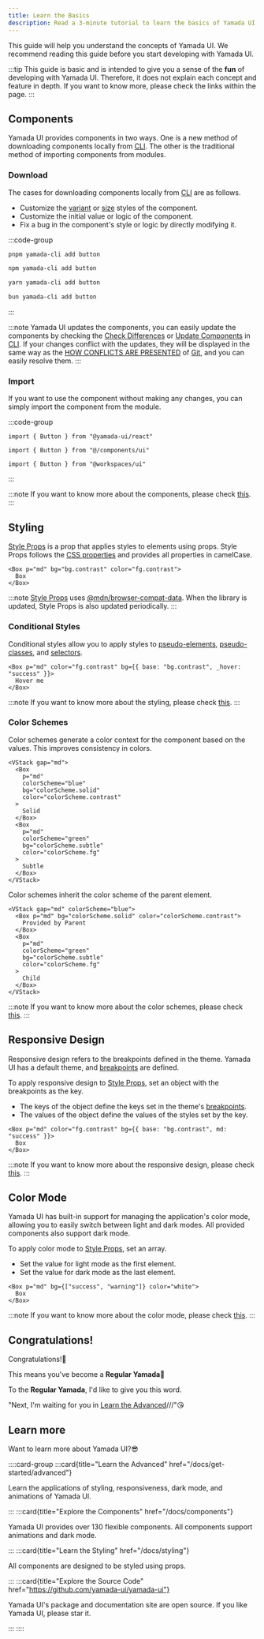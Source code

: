 ```yaml
---
title: Learn the Basics
description: Read a 3-minute tutorial to learn the basics of Yamada UI's components, styling, responsive design, and color mode.
---
```


This guide will help you understand the concepts of Yamada UI. We recommend reading this guide before you start developing with Yamada UI.

:::tip
This guide is basic and is intended to give you a sense of the **fun** of developing with Yamada UI. Therefore, it does not explain each concept and feature in depth. If you want to know more, please check the links within the page.
:::

## Components

Yamada UI provides components in two ways. One is a new method of downloading components locally from [CLI](/docs/components/cli). The other is the traditional method of importing components from modules.

### Download

The cases for downloading components locally from [CLI](/docs/components/cli) are as follows.

- Customize the [variant](/docs/components/styled#variant-style) or [size](/docs/components/styled#size-style) styles of the component.
- Customize the initial value or logic of the component.
- Fix a bug in the component's style or logic by directly modifying it.

:::code-group

```bash [pnpm]
pnpm yamada-cli add button
```

```bash [npm]
npm yamada-cli add button
```

```bash [yarn]
yarn yamada-cli add button
```

```bash [bun]
bun yamada-cli add button
```

:::

:::note
Yamada UI updates the components, you can easily update the components by checking the [Check Differences](/docs/components/cli#check-differences) or [Update Components](/docs/components/cli#update-components) in [CLI](/docs/components/cli). If your changes conflict with the updates, they will be displayed in the same way as the [HOW CONFLICTS ARE PRESENTED](https://git-scm.com/docs/git-merge#_how_conflicts_are_presented) of [Git](https://git-scm.com), and you can easily resolve them.
:::

### Import

If you want to use the component without making any changes, you can simply import the component from the module.

:::code-group

```tsx [package]
import { Button } from "@yamada-ui/react"
```

```tsx [alias]
import { Button } from "@/components/ui"
```

```tsx [monorepo]
import { Button } from "@workspaces/ui"
```

:::

:::note
If you want to know more about the components, please check [this](/docs/components).
:::

## Styling

[Style Props](/docs/styling/style-props) is a prop that applies styles to elements using props. Style Props follows the [CSS properties](https://developer.mozilla.org/ja/docs/Web/CSS/Properties) and provides all properties in camelCase.

```tsx preview
<Box p="md" bg="bg.contrast" color="fg.contrast">
  Box
</Box>
```

:::note
[Style Props](/docs/styling/style-props) uses [@mdn/browser-compat-data](https://github.com/mdn/browser-compat-data). When the library is updated, Style Props is also updated periodically.
:::

### Conditional Styles

Conditional styles allow you to apply styles to [pseudo-elements](/docs/styling/style-props#pseudo-elements), [pseudo-classes](/docs/styling/style-props#pseudo-classes), and [selectors](/docs/styling/style-props#selectors).

```tsx preview
<Box p="md" color="fg.contrast" bg={{ base: "bg.contrast", _hover: "success" }}>
  Hover me
</Box>
```

:::note
If you want to know more about the styling, please check [this](/docs/styling).
:::

### Color Schemes

Color schemes generate a color context for the component based on the values. This improves consistency in colors.

```tsx preview
<VStack gap="md">
  <Box
    p="md"
    colorScheme="blue"
    bg="colorScheme.solid"
    color="colorScheme.contrast"
  >
    Solid
  </Box>
  <Box
    p="md"
    colorScheme="green"
    bg="colorScheme.subtle"
    color="colorScheme.fg"
  >
    Subtle
  </Box>
</VStack>
```

Color schemes inherit the color scheme of the parent element.

```tsx preview
<VStack gap="md" colorScheme="blue">
  <Box p="md" bg="colorScheme.solid" color="colorScheme.contrast">
    Provided by Parent
  </Box>
  <Box
    p="md"
    colorScheme="green"
    bg="colorScheme.subtle"
    color="colorScheme.fg"
  >
    Child
  </Box>
</VStack>
```

:::note
If you want to know more about the color schemes, please check [this](/docs/styling/color-scheme).
:::

## Responsive Design

Responsive design refers to the breakpoints defined in the theme. Yamada UI has a default theme, and [breakpoints](/docs/theming/tokens/breakpoints) are defined.

To apply responsive design to [Style Props](/docs/styling/style-props), set an object with the breakpoints as the key.

- The keys of the object define the keys set in the theme's [breakpoints](/docs/theming/tokens/breakpoints).
- The values of the object define the values of the styles set by the key.

```tsx preview
<Box p="md" color="fg.contrast" bg={{ base: "bg.contrast", md: "success" }}>
  Box
</Box>
```

:::note
If you want to know more about the responsive design, please check [this](/docs/styling/responsive-design).
:::

## Color Mode

Yamada UI has built-in support for managing the application's color mode, allowing you to easily switch between light and dark modes. All provided components also support dark mode.

To apply color mode to [Style Props](/docs/styling/style-props), set an array.

- Set the value for light mode as the first element.
- Set the value for dark mode as the last element.

```tsx preview
<Box p="md" bg={["success", "warning"]} color="white">
  Box
</Box>
```

:::note
If you want to know more about the color mode, please check [this](/docs/styling/color-mode).
:::

## Congratulations!

Congratulations!🎉

This means you've become a **Regular Yamada**🥳

To the **Regular Yamada**, I'd like to give you this word.

"Next, I'm waiting for you in [Learn the Advanced](/docs/get-started/advanced)///"😘

## Learn more

Want to learn more about Yamada UI?😎

::::card-group
:::card{title="Learn the Advanced" href="/docs/get-started/advanced"}

Learn the applications of styling, responsiveness, dark mode, and animations of Yamada UI.

:::
:::card{title="Explore the Components" href="/docs/components"}

Yamada UI provides over 130 flexible components. All components support animations and dark mode.

:::
:::card{title="Learn the Styling" href="/docs/styling"}

All components are designed to be styled using props.

:::
:::card{title="Explore the Source Code" href="https://github.com/yamada-ui/yamada-ui"}

Yamada UI's package and documentation site are open source. If you like Yamada UI, please star it.

:::
::::

